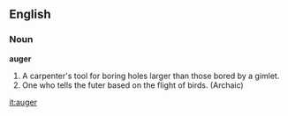 ==English==

===Noun===

'''auger'''

#A carpenter's tool for boring holes larger than those bored by a gimlet.
#One who tells the futer based on the flight of birds. (Archaic)

[[it:auger]]